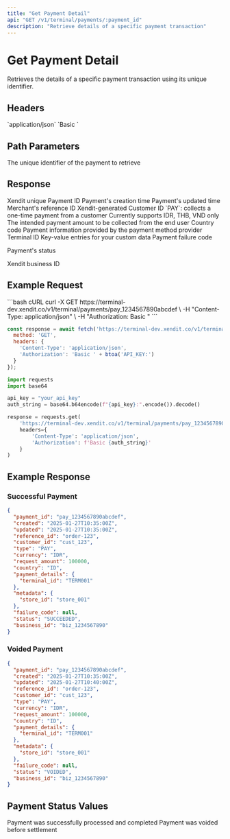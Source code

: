 ```yaml
---
title: "Get Payment Detail"
api: "GET /v1/terminal/payments/:payment_id"
description: "Retrieve details of a specific payment transaction"
---
```


# Get Payment Detail

Retrieves the details of a specific payment transaction using its unique identifier.

## Headers

<ParamField query="Content-Type" type="string" required>
  `application/json`
</ParamField>

<ParamField query="Authorization" type="string" required>
  `Basic <Base64Encode(API_KEY:)>`
</ParamField>

## Path Parameters

<ParamField path="payment_id" type="string" required>
  The unique identifier of the payment to retrieve
</ParamField>

## Response

<ResponseField name="payment_id" type="string">
  Xendit unique Payment ID
</ResponseField>

<ResponseField name="created" type="DateTime">
  Payment's creation time
</ResponseField>

<ResponseField name="updated" type="DateTime">
  Payment's updated time
</ResponseField>

<ResponseField name="reference_id" type="string">
  Merchant's reference ID
</ResponseField>

<ResponseField name="customer_id" type="string">
  Xendit-generated Customer ID
</ResponseField>

<ResponseField name="type" type="string">
  `PAY`: collects a one-time payment from a customer
</ResponseField>

<ResponseField name="currency" type="string">
  Currently supports IDR, THB, VND only
</ResponseField>

<ResponseField name="request_amount" type="number">
  The intended payment amount to be collected from the end user
</ResponseField>

<ResponseField name="country" type="string">
  Country code
</ResponseField>

<ResponseField name="payment_details" type="object">
  Payment information provided by the payment method provider
</ResponseField>

<ResponseField name="payment_details.terminal_id" type="string">
  Terminal ID
</ResponseField>

<ResponseField name="metadata" type="object">
  Key-value entries for your custom data
</ResponseField>

<ResponseField name="failure_code" type="string">
  Payment failure code
</ResponseField>

<ResponseField name="status" type="string">
  <Enum values={["SUCCEEDED", "VOIDED"]} />
  
  Payment's status
</ResponseField>

<ResponseField name="business_id" type="string">
  Xendit business ID
</ResponseField>

## Example Request

<CodeGroup>
```bash cURL
curl -X GET https://terminal-dev.xendit.co/v1/terminal/payments/pay_1234567890abcdef \
  -H "Content-Type: application/json" \
  -H "Authorization: Basic <Base64Encode(API_KEY:)>"
```

```javascript JavaScript
const response = await fetch('https://terminal-dev.xendit.co/v1/terminal/payments/pay_1234567890abcdef', {
  method: 'GET',
  headers: {
    'Content-Type': 'application/json',
    'Authorization': 'Basic ' + btoa('API_KEY:')
  }
});
```

```python Python
import requests
import base64

api_key = "your_api_key"
auth_string = base64.b64encode(f"{api_key}:".encode()).decode()

response = requests.get(
    'https://terminal-dev.xendit.co/v1/terminal/payments/pay_1234567890abcdef',
    headers={
        'Content-Type': 'application/json',
        'Authorization': f'Basic {auth_string}'
    }
)
```
</CodeGroup>

## Example Response

### Successful Payment

```json
{
  "payment_id": "pay_1234567890abcdef",
  "created": "2025-01-27T10:35:00Z",
  "updated": "2025-01-27T10:35:00Z",
  "reference_id": "order-123",
  "customer_id": "cust_123",
  "type": "PAY",
  "currency": "IDR",
  "request_amount": 100000,
  "country": "ID",
  "payment_details": {
    "terminal_id": "TERM001"
  },
  "metadata": {
    "store_id": "store_001"
  },
  "failure_code": null,
  "status": "SUCCEEDED",
  "business_id": "biz_1234567890"
}
```

### Voided Payment

```json
{
  "payment_id": "pay_1234567890abcdef",
  "created": "2025-01-27T10:35:00Z",
  "updated": "2025-01-27T10:40:00Z",
  "reference_id": "order-123",
  "customer_id": "cust_123",
  "type": "PAY",
  "currency": "IDR",
  "request_amount": 100000,
  "country": "ID",
  "payment_details": {
    "terminal_id": "TERM001"
  },
  "metadata": {
    "store_id": "store_001"
  },
  "failure_code": null,
  "status": "VOIDED",
  "business_id": "biz_1234567890"
}
```

## Payment Status Values

<CardGroup cols={2}>
  <Card title="SUCCEEDED" icon="check-circle" color="green">
    Payment was successfully processed and completed
  </Card>
  <Card title="VOIDED" icon="x-circle" color="red">
    Payment was voided before settlement
  </Card>
</CardGroup>
